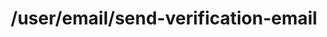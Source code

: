 ---
title: "/user/email/send-verification-email"
openapi: post /user/email/send-verification-email
---